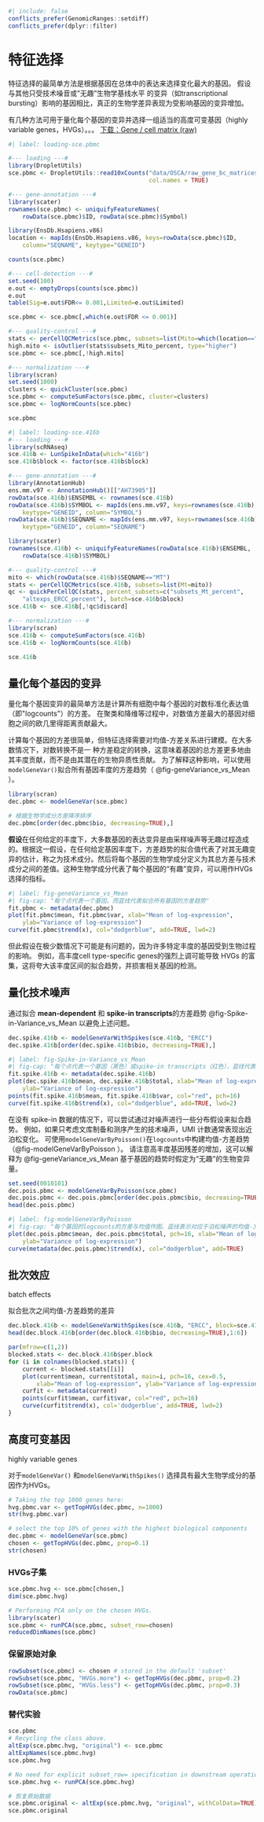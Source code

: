 ```r
#| include: false
conflicts_prefer(GenomicRanges::setdiff)
conflicts_prefer(dplyr::filter)
```

# 特征选择

特征选择的最简单方法是根据基因在总体中的表达来选择变化最大的基因。 假设与其他只受技术噪音或"无趣"生物学基线水平 的变异（如transcriptional bursting）影响的基因相比，真正的生物学差异表现为受影响基因的变异增加。

有几种方法可用于量化每个基因的变异并选择一组适当的高度可变基因（highly variable genes，HVGs）。。。 [下载：Gene / cell matrix (raw)](https://support.10xgenomics.com/single-cell-gene-expression/datasets/2.1.0/pbmc4k)

```r
#| label: loading-sce.pbmc

#--- loading ---#
library(DropletUtils)
sce.pbmc <- DropletUtils::read10xCounts("data/OSCA/raw_gene_bc_matrices/GRCh38",
                                        col.names = TRUE)

#--- gene-annotation ---#
library(scater)
rownames(sce.pbmc) <- uniquifyFeatureNames(
    rowData(sce.pbmc)$ID, rowData(sce.pbmc)$Symbol)

library(EnsDb.Hsapiens.v86)
location <- mapIds(EnsDb.Hsapiens.v86, keys=rowData(sce.pbmc)$ID, 
    column="SEQNAME", keytype="GENEID")

counts(sce.pbmc)

#--- cell-detection ---#
set.seed(100)
e.out <- emptyDrops(counts(sce.pbmc))
e.out
table(Sig=e.out$FDR<= 0.001,Limited=e.out$Limited)

sce.pbmc <- sce.pbmc[,which(e.out$FDR <= 0.001)]

#--- quality-control ---#
stats <- perCellQCMetrics(sce.pbmc, subsets=list(Mito=which(location=="MT")))
high.mito <- isOutlier(stats$subsets_Mito_percent, type="higher")
sce.pbmc <- sce.pbmc[,!high.mito]

#--- normalization ---#
library(scran)
set.seed(1000)
clusters <- quickCluster(sce.pbmc)
sce.pbmc <- computeSumFactors(sce.pbmc, cluster=clusters)
sce.pbmc <- logNormCounts(sce.pbmc)
```

```r
sce.pbmc
```

```r
#| label: loading-sce.416b
#--- loading ---#
library(scRNAseq)
sce.416b <- LunSpikeInData(which="416b") 
sce.416b$block <- factor(sce.416b$block)

#--- gene-annotation ---#
library(AnnotationHub)
ens.mm.v97 <- AnnotationHub()[["AH73905"]]
rowData(sce.416b)$ENSEMBL <- rownames(sce.416b)
rowData(sce.416b)$SYMBOL <- mapIds(ens.mm.v97, keys=rownames(sce.416b),
    keytype="GENEID", column="SYMBOL")
rowData(sce.416b)$SEQNAME <- mapIds(ens.mm.v97, keys=rownames(sce.416b),
    keytype="GENEID", column="SEQNAME")

library(scater)
rownames(sce.416b) <- uniquifyFeatureNames(rowData(sce.416b)$ENSEMBL, 
    rowData(sce.416b)$SYMBOL)

#--- quality-control ---#
mito <- which(rowData(sce.416b)$SEQNAME=="MT")
stats <- perCellQCMetrics(sce.416b, subsets=list(Mt=mito))
qc <- quickPerCellQC(stats, percent_subsets=c("subsets_Mt_percent",
    "altexps_ERCC_percent"), batch=sce.416b$block)
sce.416b <- sce.416b[,!qc$discard]

#--- normalization ---#
library(scran)
sce.416b <- computeSumFactors(sce.416b)
sce.416b <- logNormCounts(sce.416b)
```



```r
sce.416b
```

## 量化每个基因的变异

量化每个基因变异的最简单方法是计算所有细胞中每个基因的对数标准化表达值（即\"logcounts\"）的方差。
在聚类和降维等过程中，对数值方差最大的基因对细胞之间的欧几里得距离贡献最大。

计算每个基因的方差很简单，但特征选择需要对均值-方差关系进行建模。在大多数情况下，对数转换不是一
种方差稳定的转换，这意味着基因的总方差更多地由其丰度贡献，而不是由其潜在的生物异质性贡献。
为了解释这种影响，可以使用`modelGeneVar()`拟合所有基因丰度的方差趋势（ @fig-geneVariance_vs_Mean ）。

```r
library(scran)
dec.pbmc <- modelGeneVar(sce.pbmc)

# 根据生物学成分方差降序排序
dec.pbmc[order(dec.pbmc$bio, decreasing=TRUE),] 
```

**假设**在任何给定的丰度下，大多数基因的表达变异是由采样噪声等无趣过程造成的。根据这一假设，在任何给定基因丰度下，方差趋势的拟合值代表了对其无趣变异的估计，称之为技术成分。然后将每个基因的生物学成分定义为其总方差与技术成分之间的差值。这种生物学成分代表了每个基因的“有趣”变异，可以用作HVGs选择的指标。

```r
#| label: fig-geneVariance_vs_Mean
#| fig-cap: "每个点代表一个基因，而蓝线代表拟合所有基因的方差趋势"
fit.pbmc <- metadata(dec.pbmc)
plot(fit.pbmc$mean, fit.pbmc$var, xlab="Mean of log-expression",
    ylab="Variance of log-expression")
curve(fit.pbmc$trend(x), col="dodgerblue", add=TRUE, lwd=2)
```

但此假设在极少数情况下可能是有问题的，因为许多特定丰度的基因受到生物过程的影响。 例如，高丰度cell type-specific genes的强烈上调可能导致 HVGs 的富集，这将夸大该丰度区间的拟合趋势，并损害相关基因的检测。

## 量化技术噪声

通过拟合 **mean-dependent** 和 **spike-in transcripts**的方差趋势 @fig-Spike-in-Variance_vs_Mean 以避免上述问题。 

```r
dec.spike.416b <- modelGeneVarWithSpikes(sce.416b, "ERCC")
dec.spike.416b[order(dec.spike.416b$bio, decreasing=TRUE),]
```
```r
#| label: fig-Spike-in-Variance_vs_Mean
#| fig-cap: "每个点代表一个基因（黑色）或spike-in transcripts（红色），蓝线代表拟合到所有spike-in transcripts的方差趋势"
fit.spike.416b <- metadata(dec.spike.416b)
plot(dec.spike.416b$mean, dec.spike.416b$total, xlab="Mean of log-expression",
    ylab="Variance of log-expression")
points(fit.spike.416b$mean, fit.spike.416b$var, col="red", pch=16)
curve(fit.spike.416b$trend(x), col="dodgerblue", add=TRUE, lwd=2)
```

在没有 spike-in 数据的情况下，可以尝试通过对噪声进行一些分布假设来拟合趋势。 例如，如果只考虑文库制备和测序产生的技术噪声，UMI 计数通常表现出近泊松变化。 可使用`modelGeneVarByPoisson()`在`logcounts`中构建均值-方差趋势（@fig-modelGeneVarByPoisson ）。 请注意高丰度基因残差的增加，这可以解释为 @fig-geneVariance_vs_Mean 基于基因的趋势时假定为“无趣”的生物变异量。

```r
set.seed(0010101)
dec.pois.pbmc <- modelGeneVarByPoisson(sce.pbmc)
dec.pois.pbmc <- dec.pois.pbmc[order(dec.pois.pbmc$bio, decreasing=TRUE),]
head(dec.pois.pbmc)
```

```r
#| label: fig-modelGeneVarByPoisson
#| fig-cap: "每个基因的logcounts的方差与均值作图。蓝线表示对应于泊松噪声的均值-方差关系"
plot(dec.pois.pbmc$mean, dec.pois.pbmc$total, pch=16, xlab="Mean of log-expression",
    ylab="Variance of log-expression")
curve(metadata(dec.pois.pbmc)$trend(x), col="dodgerblue", add=TRUE)
```

## 批次效应

batch effects

拟合批次之间均值-方差趋势的差异

```r
dec.block.416b <- modelGeneVarWithSpikes(sce.416b, "ERCC", block=sce.416b$block)
head(dec.block.416b[order(dec.block.416b$bio, decreasing=TRUE),1:6])
```

```r
par(mfrow=c(1,2))
blocked.stats <- dec.block.416b$per.block
for (i in colnames(blocked.stats)) {
    current <- blocked.stats[[i]]
    plot(current$mean, current$total, main=i, pch=16, cex=0.5,
        xlab="Mean of log-expression", ylab="Variance of log-expression")
    curfit <- metadata(current)
    points(curfit$mean, curfit$var, col="red", pch=16)
    curve(curfit$trend(x), col='dodgerblue', add=TRUE, lwd=2) 
}
```
## 高度可变基因

highly variable genes

对于`modelGeneVar()` 和`modelGeneVarWithSpikes()` 选择具有最大生物学成分的基因作为HVGs。

```r
# Taking the top 1000 genes here:
hvg.pbmc.var <- getTopHVGs(dec.pbmc, n=1000)
str(hvg.pbmc.var)
```


```r
# select the top 10% of genes with the highest biological components
dec.pbmc <- modelGeneVar(sce.pbmc)
chosen <- getTopHVGs(dec.pbmc, prop=0.1)
str(chosen)
```

### HVGs子集

```r
sce.pbmc.hvg <- sce.pbmc[chosen,]
dim(sce.pbmc.hvg)
```
```r
# Performing PCA only on the chosen HVGs.
library(scater)
sce.pbmc <- runPCA(sce.pbmc, subset_row=chosen)
reducedDimNames(sce.pbmc)
```


### 保留原始对象

```r
rowSubset(sce.pbmc) <- chosen # stored in the default 'subset'
rowSubset(sce.pbmc, "HVGs.more") <- getTopHVGs(dec.pbmc, prop=0.2)
rowSubset(sce.pbmc, "HVGs.less") <- getTopHVGs(dec.pbmc, prop=0.3)
rowData(sce.pbmc)
```

### 替代实验

```r
sce.pbmc
# Recycling the class above.
altExp(sce.pbmc.hvg, "original") <- sce.pbmc
altExpNames(sce.pbmc.hvg)
sce.pbmc.hvg
```

```r
# No need for explicit subset_row= specification in downstream operations.
sce.pbmc.hvg <- runPCA(sce.pbmc.hvg)

# 恢复原始数据
sce.pbmc.original <- altExp(sce.pbmc.hvg, "original", withColData=TRUE)
sce.pbmc.original
```

